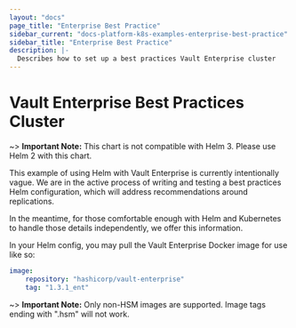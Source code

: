 ```yaml
---
layout: "docs"
page_title: "Enterprise Best Practice"
sidebar_current: "docs-platform-k8s-examples-enterprise-best-practice"
sidebar_title: "Enterprise Best Practice"
description: |-
  Describes how to set up a best practices Vault Enterprise cluster
---
```


# Vault Enterprise Best Practices Cluster

~> **Important Note:** This chart is not compatible with Helm 3. Please use Helm 2 with this chart.

This example of using Helm with Vault Enterprise is currently intentionally vague. We are in the
active process of writing and testing a best practices Helm configuration, which will address
recommendations around replications.

In the meantime, for those comfortable enough with Helm and Kubernetes to handle those details
independently, we offer this information.

In your Helm config, you may pull the Vault Enterprise Docker image
for use like so:

```yaml
image:
    repository: "hashicorp/vault-enterprise"
    tag: "1.3.1_ent"
```

~> **Important Note:** Only non-HSM images are supported. Image tags ending with ".hsm" will not work.
